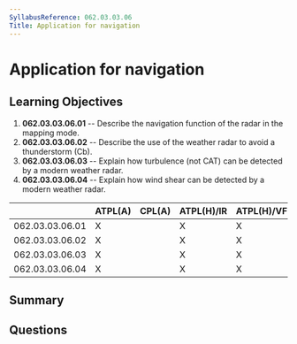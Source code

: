 ```yaml
---
SyllabusReference: 062.03.03.06
Title: Application for navigation
---
```


# Application for navigation

## Learning Objectives

1. **062.03.03.06.01** -- Describe the navigation function of the radar in the
   mapping mode.
2. **062.03.03.06.02** -- Describe the use of the weather radar to avoid a
   thunderstorm (Cb).
3. **062.03.03.06.03** -- Explain how turbulence (not CAT) can be detected by a
   modern weather radar.
4. **062.03.03.06.04** -- Explain how wind shear can be detected by a modern
   weather radar.

|                 | ATPL(A) | CPL(A) | ATPL(H)/IR | ATPL(H)/VFR | CPL(H) | IR  | CBIR(A) |
| --------------- | ------- | ------ | ---------- | ----------- | ------ | --- | ------- |
| 062.03.03.06.01 | X       |        | X          | X           |        | X   | X       |
| 062.03.03.06.02 | X       |        | X          | X           |        | X   | X       |
| 062.03.03.06.03 | X       |        | X          | X           |        | X   | X       |
| 062.03.03.06.04 | X       |        | X          | X           |        | X   | X       |

## Summary

## Questions
